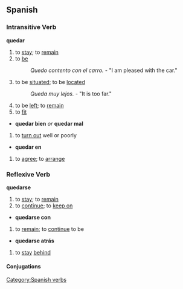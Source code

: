 == Spanish == 
=== Intransitive Verb === 
'''quedar'''
# to [[stay]]; to [[remain]]
# to [[be]]
#: ''Quedo contento con el carro.'' - "I am pleased with the car."
# to be [[situated]]; to be [[located]]
#: ''Queda muy lejos.'' - "It is too far."
# to be [[left]]; to [[remain]]
# to [[fit]]
*'''quedar bien''' ''or'' '''quedar mal'''
# to [[turn out]] well or poorly
*'''quedar en'''
# to [[agree]]; to [[arrange]]

=== Reflexive Verb ===
'''quedarse'''
# to [[stay]]; to [[remain]]
# to [[continue]]; to [[keep on]]
*'''quedarse con'''
# to [[remain]]; to [[continue]] to be
*'''quedarse atrás'''
# to [[stay]] [[behind]]

[[Category:Spanish verbs]] 
==== Conjugations ====
{{template:Es:-ar|qued}}